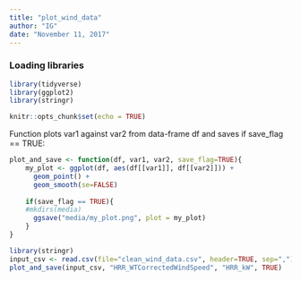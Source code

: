 ```yaml
---
title: "plot_wind_data"
author: "IG"
date: "November 11, 2017"
---
```



### Loading libraries
```r
library(tidyverse)
library(ggplot2)
library(stringr)
```
```r
knitr::opts_chunk$set(echo = TRUE)
```

Function plots var1 against var2 from data-frame df and saves if save_flag == TRUE:
```r
plot_and_save <- function(df, var1, var2, save_flag=TRUE){
    my_plot <- ggplot(df, aes(df[[var1]], df[[var2]])) +
      geom_point() +
      geom_smooth(se=FALSE)
  
    if(save_flag == TRUE){
    #mkdirs(media)
      ggsave("media/my_plot.png", plot = my_plot)
    }
}
```

```r
library(stringr)
input_csv <- read.csv(file="clean_wind_data.csv", header=TRUE, sep=",")
plot_and_save(input_csv, "HRR_WTCorrectedWindSpeed", "HRR_kW", TRUE)
```

